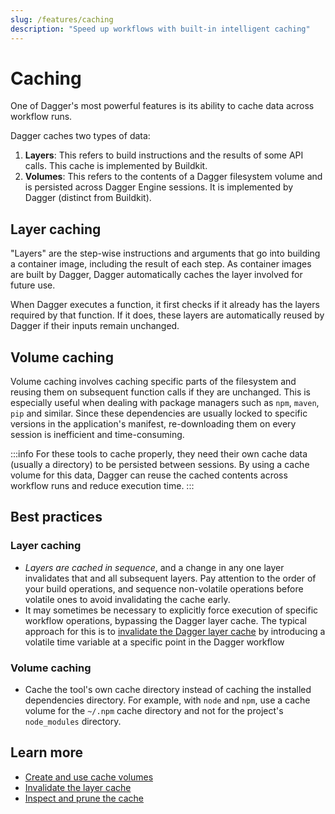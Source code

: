 ```yaml
---
slug: /features/caching
description: "Speed up workflows with built-in intelligent caching"
---
```


# Caching

One of Dagger's most powerful features is its ability to cache data across workflow runs.

Dagger caches two types of data:

1. **Layers**: This refers to build instructions and the results of some API calls. This cache is implemented by Buildkit.
2. **Volumes**: This refers to the contents of a Dagger filesystem volume and is persisted across Dagger Engine sessions. It is implemented by Dagger (distinct from Buildkit).

## Layer caching

"Layers" are the step-wise instructions and arguments that go into building a container image, including the result of each step. As container images are built by Dagger, Dagger automatically caches the layer involved for future use.

When Dagger executes a function, it first checks if it already has the layers required by that function. If it does, these layers are automatically reused by Dagger if their inputs remain unchanged.

## Volume caching

Volume caching involves caching specific parts of the filesystem and reusing them on subsequent function calls if they are unchanged. This is especially useful when dealing with package managers such as `npm`, `maven`, `pip` and similar. Since these dependencies are usually locked to specific versions in the application's manifest, re-downloading them on every session is inefficient and time-consuming.

:::info
For these tools to cache properly, they need their own cache data (usually a directory) to be persisted between sessions. By using a cache volume for this data, Dagger can reuse the cached contents across workflow runs and reduce execution time.
:::

## Best practices

### Layer caching

- _Layers are cached in sequence_, and a change in any one layer invalidates that and all subsequent layers. Pay attention to the order of your build operations, and sequence non-volatile operations before volatile ones to avoid invalidating the cache early.
- It may sometimes be necessary to explicitly force execution of specific workflow operations, bypassing the Dagger layer cache. The typical approach for this is to [invalidate the Dagger layer cache](../cookbook/cookbook.mdx#invalidate-cache) by introducing a volatile time variable at a specific point in the Dagger workflow

### Volume caching

- Cache the tool's own cache directory instead of caching the installed dependencies directory. For example, with `node` and `npm`, use a cache volume for the  `~/.npm` cache directory and not for the project's `node_modules` directory.

## Learn more

- [Create and use cache volumes](../api/cache-volumes.mdx)
- [Invalidate the layer cache](../cookbook/cookbook.mdx#invalidate-cache)
- [Inspect and prune the cache](../configuration/cache.mdx)
